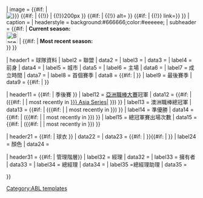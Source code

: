 {{infobox
| bodyclass   = vcard
| titleclass  = fn org
| bodystyle   = width:{{{width|300}}}px
| title       = {{{team-name|{{PAGENAME}}}}}
| image       = {{#if: {{{logo|}}} | [[Image:{{{logo|}}} {{#if: {{{size|}}} | {{!}}{{{size}}} | {{!}}200px }} {{#if:{{{logo-alt|}}} | {{!}} alt={{{logo-alt|}}} }} {{#if:{{{logo-link|}}} | {{!}} link={{{logo-link|}}}}}]] }}
| caption     = {{{caption|}}}
| headerstyle = background:#666666;color:#eeeeee;
| subheader   = {{#if: {{{current-season<includeonly>|</includeonly>}}} | '''Current season:'''<br />[[File:Baseball current event.svg|30px|link=|alt=]] ''{{{current-season<includeonly>|</includeonly>}}}'' | {{#if:{{{last-season<includeonly>|</includeonly>}}} | '''Most recent season:'''<br />''{{{last-season<includeonly>|</includeonly>}}}'' }} }}

| header1     = 球隊資料
| label2      = 聯盟
| data2       = {{{league|[[澳洲棒球聯盟]]}}}
| label3      = {{{division-alt|等級}}}
| data3       = {{{division<includeonly>|</includeonly>}}}
| label4      = 前身
| data4       = {{{other-names<includeonly>|</includeonly>}}}
| label5      = 城市
| data5       = {{{city<includeonly>|</includeonly>}}}
| label6      = 主場
| data6       = {{{ballpark<includeonly>|</includeonly>}}}
| label7      = 成立時間
| data7       = {{{founded<includeonly>|</includeonly>}}}
| label8      = 首個賽季
| data8       = {{#if: {{{inaugural-season<includeonly>|</includeonly>}}} | {{ABL season |{{{inaugural-season<includeonly>|</includeonly>}}}}} }}
| label9      = 最後賽季
| data9       = {{#if: {{{final-season<includeonly>|</includeonly>}}} | {{ABL season |{{{final-season<includeonly>|</includeonly>}}}}} }}

| header11    = {{#if: {{{finals-apps<includeonly>|</includeonly>}}}{{{premierships<includeonly>|</includeonly>}}}{{{championships<includeonly>|</includeonly>}}} | 季後賽 }}
| label12     = [[亞洲職棒大賽]]冠軍
| data12      = {{{asia-series<includeonly>|</includeonly>}}} {{#if:{{{asia-series-seasons<includeonly>|</includeonly>}}}{{{asia-series-most-recent<includeonly>|</includeonly>}}} | ({{#if:{{{asia-series-seasons<includeonly>|</includeonly>}}} | {{{asia-series-seasons<includeonly>|</includeonly>}}} | most recently in [[{{{asia-series-most-recent<includeonly>|</includeonly>}}} Asia Series|{{{asia-series-most-recent<includeonly>|</includeonly>}}}]] }}) }}
| label13     = 澳洲職棒總冠軍
| data13      = {{{championships<includeonly>|</includeonly>}}} {{#if:{{{champ-seasons<includeonly>|</includeonly>}}}{{{champ-most-recent<includeonly>|</includeonly>}}} | ({{#if:{{{champ-seasons<includeonly>|</includeonly>}}} | {{{champ-seasons<includeonly>|</includeonly>}}} | most recently in {{ABL season|{{{champ-most-recent<includeonly>|</includeonly>}}}}} }}) }}
| label14     = 準優勝
| data14      = {{{premierships<includeonly>|</includeonly>}}} {{#if:{{{prem-seasons<includeonly>|</includeonly>}}}{{{prem-most-recent<includeonly>|</includeonly>}}} | ({{#if:{{{prem-seasons<includeonly>|</includeonly>}}} | {{{prem-seasons<includeonly>|</includeonly>}}} | most recently in {{ABL season |{{{prem-most-recent<includeonly>|</includeonly>}}}}} }}) }}
| label15     = 總冠軍賽出場次數
| data15      = {{{finals-apps<includeonly>|</includeonly>}}} {{#if:{{{finals-seasons<includeonly>|</includeonly>}}}{{{finals-most-recent<includeonly>|</includeonly>}}} | ({{#if:{{{finals-seasons<includeonly>|</includeonly>}}} | {{{finals-seasons<includeonly>|</includeonly>}}} | most recently in {{ABL season|{{{finals-most-recent<includeonly>|</includeonly>}}}}} }}) }}

| header21    = {{#if: {{{uniform-image|}}}{{{h_body|}}}{{{a_body|}}}{{{colours|}}} | 球衣 }}
| data22      = {{{uniform-image|}}}
| data23      = {{#if: {{{h_cap|}}} | {{Baseball uniform | title={{{h_title|Home}}} | cap = {{{h_cap|}}} | pattern_cap = {{{h_pattern_cap|}}} | leftarm = {{{h_leftarm|}}} | pattern_la = {{{h_pattern_la|}}} | body = {{{h_body|}}} | pattern_b = {{{h_pattern_b|_baseball_unknown}}} | rightarm = {{{h_rightarm|}}} | pattern_ra = {{{h_pattern_ra|}}} | pants = {{{h_pants|}}} | pattern_pants = {{{h_pattern_pants|}}} | socks = {{{h_socks|}}} }} }}{{#if: {{{a_cap|}}} | {{Baseball uniform | title={{{a_title|Home}}} | cap = {{{a_cap|}}} | pattern_cap = {{{a_pattern_cap|}}} | leftarm = {{{a_leftarm|}}} | pattern_la = {{{a_pattern_la|}}} | body = {{{a_body|}}} | pattern_b = {{{a_pattern_b|_baseball_unknown}}} | rightarm = {{{a_rightarm|}}} | pattern_ra = {{{a_pattern_ra|}}} | pants = {{{a_pants|}}} | pattern_pants = {{{a_pattern_pants|}}} | socks = {{{a_socks|}}} }} }}
| label24     = 顏色
| data24      = {{{colours|}}}

| header31    = {{#if: {{{manager<includeonly>|</includeonly>}}}{{{owner<includeonly>|</includeonly>}}}{{{general-manager<includeonly>|</includeonly>}}}{{{assistant-gm<includeonly>|</includeonly>}}} | 管理階層}}
| label32     = 經理
| data32      = {{{manager<includeonly>|</includeonly>}}}
| label33     = 擁有者
| data33      = {{{owner<includeonly>|</includeonly>}}}
| label34     = 總經理
| data34      = {{{general-manager<includeonly>|</includeonly>}}}
| label35     =總經理助理
| data35      = {{{assistant-gm<includeonly>|</includeonly>}}}

}}<noinclude>
[[Category:ABL templates]]
</noinclude>